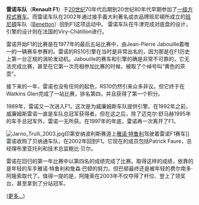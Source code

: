 '''雷诺车队'''（'''Renault F1'''）于[[20世纪|20世纪]]70年代后期到20世纪80年代早期参加了[[一级方程式赛车|一级方程式赛车]]。而雷诺车队在2002年通过接手義大利著名成衣品牌班尼頓所成立的[[班尼頓|班尼頓]]车队（[[Benetton|Benetton]]）回到F1这项运动中。
雷诺车队在牛津完成对底盘的设计，引擎的设计则在法国的Viry-Châtillon进行。

雷诺开始F1的比赛是在1977年的最后五站比赛中，由Jean-Pierre Jabouille着唯一的一辆赛车参赛的。雷诺的RS10引擎在当时是非常出名的，因为那是在F1历史上第一台正规的涡轮发动机。Jabouille的赛车和引擎的确是非常不可靠的，它无法完成比赛，甚至在它第一次亮相参加比赛的时候，被取了个绰号叫“黄色的茶壶”。

接下来的一年，雷诺也没有任何的起色，RS10仍然引来众多非议。但它终于在Watkins Glen完成了一站比赛，排名第四，并且获得了第一个积分。

1989年，雷诺又一次进入F1，这次是为威廉姆斯车队提供引擎。在1992年之前，威廉姆斯雷诺一直是车队总冠军获得者。但在这之后，除了迈克尔·舒马赫1995年的车手总冠军外，雷诺一无所获。在1997年的年底，雷诺再一次离开了F1。

[[File:Jarno_Trulli_2003.jpg|thumb]]印第安纳波利斯赛道上[[雅诺·特鲁利|雅诺·特鲁利]]驾驶着雷诺F1赛车]]
雷诺收购了贝纳通车队，在2002年回到F1。它现在的成员包括Patrick Faure，总经理布里亚托利和技术总监鲍比·贝尔。

雷诺在回归的第一年比赛中以第四名的成绩完成了比赛。取得这样的成绩，依靠的是年轻的车手雅诺·特鲁利和詹森·巴顿的努力。但巴顿最终还是被年轻的费尔南多·阿隆索取代了。值得一提的是，阿隆索在2003年不仅夺得了杆位、登上了领奖台，甚至拿到了分站冠军。


([[雷诺车队|更多...]])